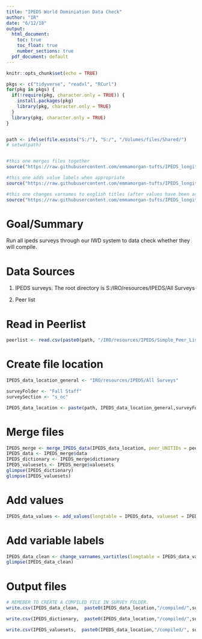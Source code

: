 ---
title: "IPEDS World Dominiation Data Check"
author: "IR"
date: "6/12/18"
output:
  html_document: 
    toc: true
    toc_float: true  
    number_sections: true
  pdf_document: default
---


```{r setup, include=FALSE}

knitr::opts_chunk$set(echo = TRUE)

pkgs <- c("tidyverse", "readxl", "RCurl")
for(pkg in pkgs) {
  if(!require(pkg, character.only = TRUE)) {
    install.packages(pkg)
    library(pkg, character.only = TRUE)
  }
  library(pkg, character.only = TRUE)
}


path <- ifelse(file.exists("S:/"), "S:/", "/Volumes/files/Shared/")
# setwd(path)


#this one merges files together
source("https://raw.githubusercontent.com/emmamorgan-tufts/IPEDS_longitudinal/master/merge_ipeds_data.R")

#this one adds value labels when appropriate
source("https://raw.githubusercontent.com/emmamorgan-tufts/IPEDS_longitudinal/master/add_valuesets.R")

#this one changes varnames to english titles (after values have been addressed)
source("https://raw.githubusercontent.com/emmamorgan-tufts/IPEDS_longitudinal/master/change_varnames_to_vartitles.R")
```

# Goal/Summary

Run all ipeds surveys through our IWD system to data check whether they will compile.


# Data Sources

1) IPEDS surveys. The root directory is S:/IRO/resources/IPEDS/All Surveys

2) Peer list

# Read in Peerlist

```{r peerlist}
peerlist <- read.csv(paste0(path, "/IRO/resources/IPEDS/Simple_Peer_List.csv"))
```

# Create file location
```{r location}
IPEDS_data_location_general <- "IRO/resources/IPEDS/All Surveys"

surveyFolder <- "Fall Staff"
surveySection <- "s_oc"

IPEDS_data_location <- paste(path, IPEDS_data_location_general,surveyFolder,surveySection, sep="/")
```

# Merge files
```{r merge}  
IPEDS_merge <- merge_IPEDS_data(IPEDS_data_location, peer_UNITIDs = peerlist$UNITID)
IPEDS_data <- IPEDS_merge$data
IPEDS_dictionary <- IPEDS_merge$dictionary
IPEDS_valuesets <- IPEDS_merge$valuesets
glimpse(IPEDS_dictionary)
glimpse(IPEDS_valuesets)
```

# Add values
```{r values}
IPEDS_data_values <- add_values(longtable = IPEDS_data, valueset = IPEDS_valuesets, ignore_size_warning = T)
```

# Add variable labels
```{r variables}
IPEDS_data_clean <- change_varnames_vartitles(longtable = IPEDS_data_values, varnames = IPEDS_dictionary, ignore_size_warning = T)
glimpse(IPEDS_data_clean)
```


# Output files
```{r writeout}
# REMEBER TO CREATE A COMPILED FILE IN SURVEY FOLDER.
write.csv(IPEDS_data_clean,  paste0(IPEDS_data_location,"/compiled/",surveySection, "_compiled.csv"), row.names = F)

write.csv(IPEDS_dictionary,  paste0(IPEDS_data_location,"/compiled/",surveySection, "_dictionary.csv"), row.names = F)

write.csv(IPEDS_valuesets,  paste0(IPEDS_data_location,"/compiled/", surveySection, "_valuesets.csv"), row.names = F)

```

